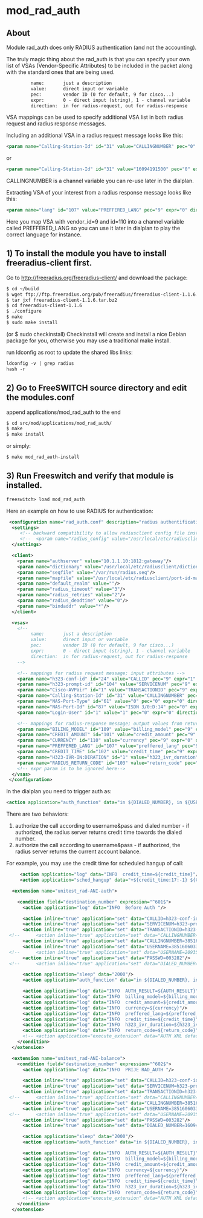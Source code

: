 
# mod_rad_auth 

 

## About

Module rad\_auth does only RADIUS authentication (and not the accounting).

The truly magic thing about the rad\_auth is that you can specify your own list of VSAs (Vendor-Specific Attributes) to be included in the packet along with the standard ones that are being used.

```xml
         name:       just a description
         value:      direct input or variable
         pec:        vendor ID (0 for default, 9 for cisco...)
         expr:       0 - direct input (string), 1 - channel variable
         direction:  in for radius-request, out for radius-response
```

VSA mappings can be used to specify additional VSA list in both radius request and radius response messages.

Including an additional VSA in a radius request message looks like this:

```xml
<param name="Calling-Station-Id" id="31" value="CALLINGNUMBER" pec="0" expr="1" direction="in"/>
```

or

```xml
<param name="Calling-Station-Id" id="31" value="16094191500" pec="0" expr="0" direction="in"/>
```

CALLINGNUMBER is a channel variable you can re-use later in the dialplan.

Extracting VSA of your interest from a radius response message looks like this:

```xml
<param name="lang" id="107" value="PREFFERED_LANG" pec="9" expr="0" direction="out"/>
```

Here you map VSA with vendor\_id=9 and id=110 into a channel variable called PREFFERED\_LANG so you can use it later in dialplan to play the correct language for instance.

## 1) To install the module you have to install freeradius-client first.

Go to <http://freeradius.org/freeradius-client/> and download the package:

```xml
$ cd ~/build
$ wget ftp://ftp.freeradius.org/pub/freeradius/freeradius-client-1.1.6.tar.bz2
$ tar jxf freeradius-client-1.1.6.tar.bz2
$ cd freeradius-client-1.1.6
$ ./configure
$ make
$ sudo make install
```

(or $ sudo checkinstall) Checkinstall will create and install a nice Debian package for you, otherwise you may use a traditional make install.

run ldconfig as root to update the shared libs links:

```xml
ldconfig -v | grep radius
hash -r
```

## 2) Go to FreeSWITCH source directory and edit the modules.conf

append applications/mod\_rad\_auth to the end

```xml
$ cd src/mod/applications/mod_rad_auth/
$ make
$ make install
```

or simply:

```xml
$ make mod_rad_auth-install
```

## 3) Run Freeswitch and verify that module is installed.

```xml
freeswitch> load mod_rad_auth
```

Here an example on how to use RADIUS for authentication:

```xml
 <configuration name="rad_auth.conf" description="radius authentification module">
  <settings>
     <!-- backward compatibility to allow radiusclient config file instead of an embedded config -->
     <!--  <param name="radius_config" value="/usr/local/etc/radiusclient/radiusclient.conf"/>   -->
  </settings>

  <client>
    <param name="authserver" value="10.1.1.10:1812:gateway"/>
    <param name="dictionary" value="/usr/local/etc/radiusclient/dictionary.all"/>
    <param name="seqfile" value="/var/run/radius.seq"/>
    <param name="mapfile" value="/usr/local/etc/radiusclient/port-id-map"/>
    <param name="default_realm" value=""/>
    <param name="radius_timeout" value="3"/>
    <param name="radius_retries" value="2"/>
    <param name="radius_deadtime" value="0"/>
    <param name="bindaddr" value="*"/>
  </client>

  <vsas>
    <!-- 
         name:       just a description
         value:      direct input or variable 
         pec:        vendor ID (0 for default, 9 for cisco...)
         expr:       0 - direct input (string), 1 - channel variable
         direction:  in for radius-request, out for radius-response
    -->

    <!-- mappings for radius request message; input attributes -->
    <param name="h323-conf-id" id="24" value="CALLID" pec="9" expr="1" direction="in"/>
    <param name="h323-prompt-id" id="104" value="SERVICENUM" pec="9" expr="1" direction="in"/>
    <param name="Cisco-AVPair" id="1" value="TRANSACTIONID" pec="9" expr="1" direction="in"/>
    <param name="Calling-Station-Id" id="31" value="CALLINGNUMBER" pec="0" expr="1" direction="in"/>
    <param name="NAS-Port-Type" id="61" value="0" pec="0" expr="0" direction="in"/>
    <param name="NAS-Port-Id" id="87" value="ISDN 3/0:D:14" pec="0" expr="0" direction="in"/>
    <param name="Login-User" id="1" value="1" pec="0" expr="0" direction="in"/>

    <!-- mappings for radius-response message; output values from returning outributes -->
    <param name="BILING_MODEL" id="109" value="billing_model" pec="9" expr="0" direction="out"/>
    <param name="CREDIT_AMOUNT" id="101" value="credit_amount" pec="9" expr="0" direction="out"/>
    <param name="CURRENCY" id="110" value="currency" pec="9" expr="0" direction="out"/>
    <param name="PREFFERED_LANG" id="107" value="preffered_lang" pec="9" expr="0" direction="out"/>
    <param name="CREDIT_TIME" id="102" value="credit_time" pec="9" expr="0" direction="out"/>
    <param name="H323-IVR-IN:DIRATION" id="1" value="h323_ivr_duration" pec="9" expr="0" direction="out"/>
    <param name="RADIUS_RETURN_CODE" id="103" value="return_code" pec="9" expr="0" direction="out"/>
    <!-- expr param is to be ignored here-->
  </vsas>
 </configuration>
```

In the dialplan you need to trigger auth as:

```xml
<action application="auth_function" data="in ${DIALED_NUMBER}, in ${USERNAME}, in ${PASSWD}, out AUTH_RESULT"/>
```

There are two behaviors:

1. authorize the call according to username&pass and dialed number - if authorized, the radius server returns credit time towards the dialed number.
2. authorize the call according to username&pass - if authorized, the radius server returns the current account balance.

For example, you may use the credit time for scheduled hangup of call:

```xml
     <action application="log" data="INFO  credit_time=${credit_time}"/>
     <action application="sched_hangup" data="+${credit_time:17:-1} ${Core-UUID}"/>
```

```xml
  <extension name="unitest_rad-ANI-auth">

    <condition field="destination_number" expression="^601$">
      <action application="log" data="INFO  Before Auth "/>

      <action inline="true" application="set" data="CALLID=h323-conf-id=${uuid}"/>
      <action inline="true" application="set" data="SERVICENUM=h323-prompt-id=${destination_number}"/>
      <action inline="true" application="set" data="TRANSACTIONID=h323-ivr-out=transactionID:1234"/>
 <!--      <action inline="true" application="set" data="CALLINGNUMBER=${caller_id_number}"/> -->
      <action inline="true" application="set" data="CALLINGNUMBER=38516060333"/>
      <action inline="true" application="set" data="USERNAME=38516060333"/>
 <!--      <action inline="true" application="set" data="USERNAME=209354"/> -->
      <action inline="true" application="set" data="PASSWD=003282"/>
 <!--      <action inline="true" application="set" data="DIALED_NUMBER=16094191500"/>  -->

      <action application="sleep" data="2000"/>
      <action application="auth_function" data="in ${DIALED_NUMBER}, in ${USERNAME}, in ${PASSWD}, out AUTH_RESULT"/>

      <action application="log" data="INFO  AUTH_RESULT=${AUTH_RESULT}"/>
      <action application="log" data="INFO  billing_model=${billing_model}"/>
      <action application="log" data="INFO  credit_amount=${credit_amount}"/>
      <action application="log" data="INFO  currency=${currency}"/>
      <action application="log" data="INFO  preffered_lang=${preffered_lang}"/>
      <action application="log" data="INFO  credit_time=${credit_time}"/>
      <action application="log" data="INFO  h323_ivr_duration=${h323_ivr_duration}"/>
      <action application="log" data="INFO  return_code=${return_code}"/>
      <!-- <action application="execute_extension" data="AUTH XML default"/> -->
    </condition>
  </extension>

  <extension name="unitest_rad-ANI-balance">
    <condition field="destination_number" expression="^602$">
      <action application="log" data="INFO  PRIJE RAD_AUTH "/>

      <action inline="true" application="set" data="CALLID=h323-conf-id=${uuid}"/>
      <action inline="true" application="set" data="SERVICENUM=h323-prompt-id=${destination_number}"/>
      <action inline="true" application="set" data="TRANSACTIONID=h323-ivr-out=transactionID:1234"/>
 <!--      <action inline="true" application="set" data="CALLINGNUMBER=${caller_id_number}"/> -->
      <action inline="true" application="set" data="CALLINGNUMBER=38516060333"/>
      <action inline="true" application="set" data="USERNAME=38516060333"/>
 <!--      <action inline="true" application="set" data="USERNAME=209354"/> -->
      <action inline="true" application="set" data="PASSWD=003282"/>
      <action inline="true" application="set" data="DIALED_NUMBER=16094191500"/>

      <action application="sleep" data="2000"/>
      <action application="auth_function" data="in ${DIALED_NUMBER}, in ${USERNAME}, in ${PASSWD}, out AUTH_RESULT"/>

      <action application="log" data="INFO  AUTH_RESULT=${AUTH_RESULT}"/>
      <action application="log" data="INFO  billing_model=${billing_model}"/>
      <action application="log" data="INFO  credit_amount=${credit_amount}"/>
      <action application="log" data="INFO  currency=${currency}"/>
      <action application="log" data="INFO  preffered_lang=${preffered_lang}"/>
      <action application="log" data="INFO  credit_time=${credit_time}"/>
      <action application="log" data="INFO  h323_ivr_duration=${h323_ivr_duration}"/>
      <action application="log" data="INFO  return_code=${return_code}"/>
      <!-- <action application="execute_extension" data="AUTH XML default"/> -->
    </condition>
  </extension>
```


